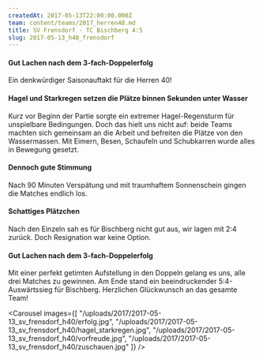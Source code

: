 ```yaml
---
createdAt: 2017-05-13T22:00:00.000Z
team: content/teams/2017_herren40.md
title: SV Frensdorf - TC Bischberg 4:5
slug: 2017-05-13_h40_frensdorf
---
```

#### Gut Lachen nach dem 3-fach-Doppelerfolg

Ein denkwürdiger Saisonauftakt für die Herren 40!

#### Hagel und Starkregen setzen die Plätze binnen Sekunden unter Wasser

Kurz vor Beginn der Partie sorgte ein extremer Hagel-Regensturm für unspielbare Bedingungen.
Doch das hielt uns nicht auf:
beide Teams machten sich gemeinsam an die Arbeit und befreiten die Plätze von den Wassermassen.
Mit Eimern, Besen, Schaufeln und Schubkarren wurde alles in Bewegung gesetzt. 

#### Dennoch gute Stimmung

Nach 90 Minuten Verspätung und mit traumhaftem Sonnenschein gingen die Matches endlich los.

#### Schattiges Plätzchen

Nach den Einzeln sah es für Bischberg nicht gut aus, wir lagen mit 2:4 zurück.
Doch Resignation war keine Option.

#### Gut Lachen nach dem 3-fach-Doppelerfolg

Mit einer perfekt getimten Aufstellung in den Doppeln gelang es uns, alle drei Matches zu gewinnen.
Am Ende stand ein beeindruckender 5:4-Auswärtssieg für Bischberg. Herzlichen Glückwunsch an das gesamte Team!

<Carousel images={[
  "/uploads/2017/2017-05-13_sv_frensdorf_h40/erfolg.jpg",
  "/uploads/2017/2017-05-13_sv_frensdorf_h40/hagel_starkregen.jpg",
  "/uploads/2017/2017-05-13_sv_frensdorf_h40/vorfreude.jpg",
  "/uploads/2017/2017-05-13_sv_frensdorf_h40/zuschauen.jpg"
]} />